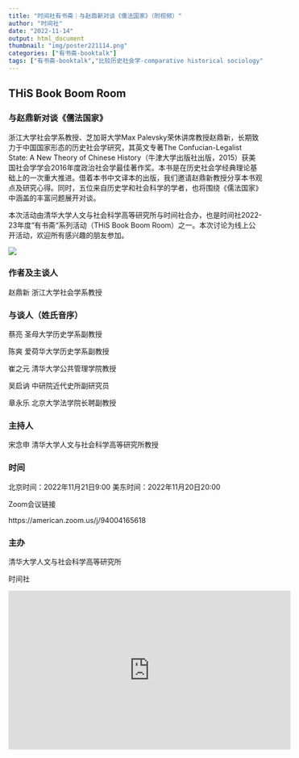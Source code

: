```yaml
---
title: "时间社有书斋｜与赵鼎新对谈《儒法国家》（附视频）"
author: "时间社"
date: "2022-11-14"
output: html_document
thumbnail: "img/poster221114.png"
categories: ["有书斋-booktalk"]
tags: ["有书斋-booktalk","比较历史社会学-comparative historical sociology"]
---
```

## THiS Book Boom Room

### 与赵鼎新对谈《儒法国家》



浙江大学社会学系教授、芝加哥大学Max Palevsky荣休讲席教授赵鼎新，长期致力于中国国家形态的历史社会学研究，其英文专著The Confucian-Legalist State: A New Theory of Chinese History（牛津大学出版社出版，2015）获美国社会学学会2016年度政治社会学最佳著作奖。本书是在历史社会学经典理论基础上的一次重大推进。借着本书中文译本的出版，我们邀请赵鼎新教授分享本书观点及研究心得。同时，五位来自历史学和社会科学的学者，也将围绕《儒法国家》中涵盖的丰富问题展开对谈。



本次活动由清华大学人文与社会科学高等研究所与时间社合办，也是时间社2022-23年度“有书斋“系列活动（THiS Book Boom Room）之一。本次讨论为线上公开活动，欢迎所有感兴趣的朋友参加。



![](/img/logo1.png)



### 作者及主谈人

赵鼎新 浙江大学社会学系教授



### 与谈人（姓氏音序）

蔡亮 圣母大学历史学系副教授

陈爽 爱荷华大学历史学系副教授

崔之元 清华大学公共管理学院教授

吴启讷 中研院近代史所副研究员

章永乐 北京大学法学院长聘副教授



### 主持人
宋念申 清华大学人文与社会科学高等研究所教授 


### 时间
北京时间：2022年11月21日9:00
美东时间：2022年11月20日20:00

Zoom会议链接

https://american.zoom.us/j/94004165618



### 主办

清华大学人文与社会科学高等研究所

时间社


<center>
<iframe width="560" height="315" src="https://www.youtube.com/embed/i4eF6Oud_I0" title="YouTube video player" frameborder="0" allow="accelerometer; autoplay; clipboard-write; encrypted-media; gyroscope; picture-in-picture" allowfullscreen></iframe>
</center>
